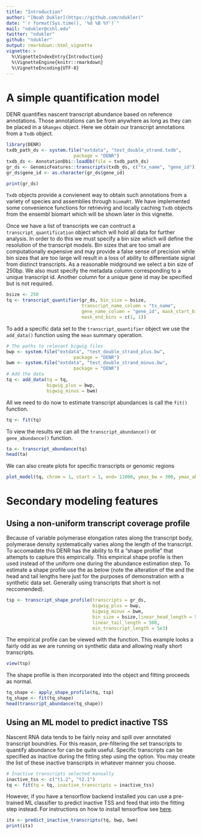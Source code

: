 ---
title: "Introduction"
author: "[Noah Dukler](https://github.com/ndukler)"
date: "`r format(Sys.time(), '%d %B %Y')`"
mail: "ndukler@cshl.edu"
twitter: "ndukler"
github: "ndukler"
output: rmarkdown::html_vignette
vignette: >
  %\VignetteIndexEntry{Introduction}
  %\VignetteEngine{knitr::rmarkdown}
  %\VignetteEncoding{UTF-8}
---

# A simple quantification model

DENR quantifies nascent transcript abundance based on reference
annotations. Those annotations can be from anywhere as long as they can be placed
in a `GRanges` object. Here we obtain our transcript annotations from a `Txdb`
object.

```{r, message=FALSE}
library(DENR)
txdb_path_ds <- system.file("extdata", "test_double_strand.txdb",
                         package = "DENR")
txdb_ds <- AnnotationDbi::loadDb(file = txdb_path_ds)
gr_ds <- GenomicFeatures::transcripts(txdb_ds, c("tx_name", "gene_id"))
gr_ds$gene_id <- as.character(gr_ds$gene_id)
```

```{r setup, include = TRUE}
print(gr_ds)
```

`Txdb` objects provide a convienent way to obtain such annotations from a variety
of species and assemblies through `biomaRt`. We have implemented some convenience
functions for retrieving and locally caching `Txdb` objects from the ensembl
biomart which will be shown later in this vignette.

Once we have a list of transcripts we can contruct a `transcript_quantification`
object which will hold all data for further analysis. In order to do this we must
specify a bin size which will define the resolution of the transcript models.
Bin sizes that are too small are computationally expensive and may provide a false
sense of precision while bin sizes that are too large will result in a loss of
ability to differentiate signal from distinct transcripts. As a reasonable
midground we select a bin size of 250bp. We also must specify the metadata column
corresponding to a unique transcript id. Another column for a unique gene id may
be specified but is not required.

```{r create_transcript_quantifier, message=FALSE}
bsize <- 250
tq <- transcript_quantifier(gr_ds, bin_size = bsize,
                            transcript_name_column = "tx_name",
                            gene_name_column = "gene_id", mask_start_bins = c(1, 1),
                            mask_end_bins = c(1, 1))
```

To add a specific data set to the `transcript_quantifier` object we use the
`add_data()` function using the `mean` summary operation.

```{r add_data}
# The paths to relevant bigwig files
bwp <- system.file("extdata", "test_double_strand_plus.bw",
                         package = "DENR")
bwm <- system.file("extdata", "test_double_strand_minus.bw",
                         package = "DENR")
# Add the data
tq <- add_data(tq = tq,
               bigwig_plus = bwp,
               bigwig_minus = bwm)
```

All we need to do now to estimate transcript abundances is call the `fit()`
function.

```{r fit}
tq <- fit(tq)
```

To view the results we can all the `transcript_abundance()` or `gene_abundance()`
function.
```{r}
ta <- transcript_abundance(tq)
head(ta)
```

We can also create plots for specific transcripts or genomic regions
```{r, message=FALSE}
plot_model(tq, chrom = 1, start = 1, end= 11000, ymax_bw = 300, ymax_abundance = 250)
```

# Secondary modeling features

## Using a non-uniform transcript coverage profile
Because of variable polymerase elongation rates along the transcript body, polymerase
density systematically varies along the length of the transcript. To accomadate this
DENR has the ability to fit a "shape profile" that attempts to capture this
empirically. This empirical shape profile is then used instead of the uniform one during
the abundance estimation step. To estimate a shape profile use the
\code{transcript_shape_profile} as below (note the alteration of the
\code{min_transcript_length} and the head and tail lengths here just for the purposes of demonstration with a synthetic data set. Generally using transcripts that short is not reccomended).

```{r, message=FALSE}
tsp <- transcript_shape_profile(transcripts = gr_ds,
                                bigwig_plus = bwp,
                                bigwig_minus = bwm,
                                bin_size = bsize,linear_head_length = 500,
                                linear_tail_length = 500,
                                min_transcript_length = 5e3)
```

The empirical profile can be viewed with the \code{view()} function. This example looks a
fairly odd as we are running on synthetic data and allowing really short transcripts.

```{r, message=FALSE}
view(tsp)
```

The shape profile is then incorporated into the \code{transcript_quantifier} object and
fitting proceeds as normal.

```{r, message=FALSE}
tq_shape <- apply_shape_profile(tq, tsp)
tq_shape <- fit(tq_shape)
head(transcript_abundance(tq_shape))
```

## Using an ML model to predict inactive TSS
Nascent RNA data tends to be fairly noisy and spill over annotated transcript boundries.
For this reason, pre-filtering the set transcripts to quantify abundance for can be
quite useful. Specific transcripts can be specified as inactive during the fitting step
using the \code{inactive_transcripts} option. You may create the list of these inactive
transcripts in whatever manner you choose.

```{r, message=FALSE}
# Inactive transcripts selected manually
inactive_tss <- c("t1.2", "t2.1")
tq <- fit(tq = tq, inactive_transcripts = inactive_tss)
```

However, if you have a tensorflow backend installed you can use a pre-trained ML
classifier to predict inactive TSS and feed that into the fitting step instead. For
instructions on how to install tensorflow see
[here](https://tensorflow.rstudio.com/installation/).

```{r, message=FALSE}
itx <- predict_inactive_transcripts(tq, bwp, bwm)
print(itx)
```
